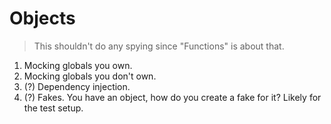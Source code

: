 # Objects

> This shouldn't do any spying since "Functions" is about that.

1. Mocking globals you own.
1. Mocking globals you don't own.
1. (?) Dependency injection.
1. (?) Fakes. You have an object, how do you create a fake for it? Likely for the test setup.

